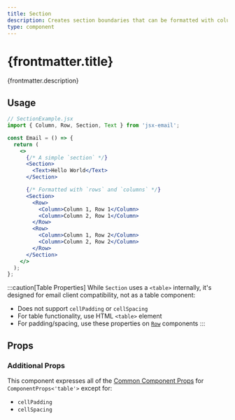 ```yaml
---
title: Section
description: Creates section boundaries that can be formatted with columns and rows
type: component
---
```



<h1>{frontmatter.title}</h1>
<p>{frontmatter.description}</p>

<Install type={frontmatter.type} />

## Usage

```jsx "Section"
// SectionExample.jsx
import { Column, Row, Section, Text } from 'jsx-email';

const Email = () => {
  return (
    <>
      {/* A simple `section` */}
      <Section>
        <Text>Hello World</Text>
      </Section>

      {/* Formatted with `rows` and `columns` */}
      <Section>
        <Row>
          <Column>Column 1, Row 1</Column>
          <Column>Column 2, Row 1</Column>
        </Row>
        <Row>
          <Column>Column 1, Row 2</Column>
          <Column>Column 2, Row 2</Column>
        </Row>
      </Section>
    </>
  );
};
```

:::caution[Table Properties]
While `Section` uses a `<table>` internally, it's designed for email client compatibility, not as a table component:

- Does not support `cellPadding` or `cellSpacing`
- For table functionality, use HTML `<table>` element
- For padding/spacing, use these properties on [`Row`](/components/row) components
  :::

## Props

### Additional Props

This component expresses all of the [Common Component Props](https://react.dev/reference/react-dom/components/common) for `ComponentProps<'table'>` except for:

- `cellPadding`
- `cellSpacing`
